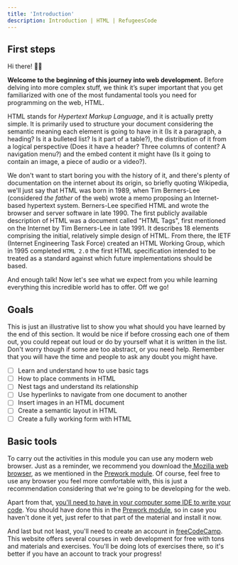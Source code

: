 ```yaml
---
title: 'Introduction'
description: Introduction | HTML | RefugeesCode
---
```


## First steps

Hi there! 👋🏽

**Welcome to the beginning of this journey into web development.** Before delving into more complex stuff, we think it’s super important that you get familiarized with one of the most fundamental tools you need for programming on the web, HTML.

HTML stands for *Hypertext Markup Language*, and it is actually pretty simple. It is primarily used to structure your document considering the semantic meaning each element is going to have in it (Is it a paragraph, a heading? Is it a bulleted list? Is it part of a table?),  the distribution of it from a logical perspective (Does it have a header? Three columns of content? A navigation menu?) and the embed content it might have (Is it going to contain an image, a piece of audio or a video?).

We don't want to start boring you with the history of it, and there's plenty of documentation on the internet about its origin, so briefly quoting Wikipedia, we'll just say that HTML was born in 1989, when Tim Berners-Lee (considered *the father* of the web) wrote a memo proposing an Internet-based hypertext system. Berners-Lee specified HTML and wrote the browser and server software in late 1990. The first publicly available description of HTML was a document called "HTML Tags", first mentioned on the Internet by Tim Berners-Lee in late 1991. It describes 18 elements comprising the initial, relatively simple design of HTML. From there, the IETF (Internet Engineering Task Force) created an HTML Working Group, which in 1995 completed `HTML 2.0` the first HTML specification intended to be treated as a standard against which future implementations should be based.

And enough talk! Now let's see what we expect from you while learning everything this incredible world has to offer. Off we go!

## Goals

This is just an illustrative list to show you what should you have learned by the end of this section. It would be nice if before crossing each one of them out, you could repeat out loud or do by yourself what it is written in the list. Don't worry though if some are too abstract, or you need help. Remember that you will have the time and people to ask any doubt you might have.

- [ ]  Learn and understand how to use basic tags
- [ ]  How to place comments in HTML
- [ ]  Nest tags and understand its relationship
- [ ]  Use hyperlinks to navigate from one document to another
- [ ]  Insert images in an HTML document
- [ ]  Create a semantic layout in HTML
- [ ]  Create a fully working form with HTML

## Basic tools

To carry out the activities in this module you can use any modern web browser. Just as a reminder, we recommend you download the[ Mozilla web browser](https://www.mozilla.org/es-ES/firefox/new/), as we mentioned in the [Prework module](https://refugees-code-material.netlify.app/prework/introduction). Of course, feel free to use any browser you feel more comfortable with, this is just a recommendation considering that we're going to be developing for the web.

Apart from that, [you'll need to have in your computer some IDE to write your code](https://www.notion.so/Refugees-Code-Prework-bf2f2c44f7f44a3f869dfb8a06349b60). You should have done this in the [Prework module](https://refugees-code-material.netlify.app/prework/introduction), so in case you haven't done it yet, just refer to that part of the material and install it now.

And last but not least, you'll need to create an account in [freeCodeCamp](https://www.freecodecamp.org/). This website offers several courses in web development for free with tons and materials and exercises. You'll be doing lots of exercises there, so it's better if you have an account to track your progress!
